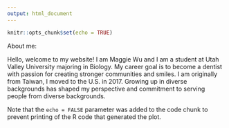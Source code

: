 ```yaml
---
output: html_document
---
```


```r
knitr::opts_chunk$set(echo = TRUE)
```
About me:

Hello, welcome to my website! I am Maggie Wu and I am a student at Utah Valley University majoring in Biology. My career goal is to become a dentist with passion for creating stronger communities and smiles. 
I am originally from Taiwan, I moved to the U.S. in 2017. Growing up in diverse backgrounds has shaped my perspective and commitment to serving people from diverse backgrounds.


Note that the `echo = FALSE` parameter was added to the code chunk to prevent printing of the R code that generated the plot.
